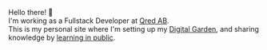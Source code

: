 Hello there! 👋<br/>
I'm working as a Fullstack Developer at [Qred AB](https://www.qred.com).
<br />
This is my personal site where I'm setting up my [Digital Garden](https://joelhooks.com/digital-garden), and sharing knowledge by [learning in public](https://twitter.com/swyx/status/1009174159690264579).

